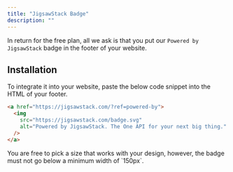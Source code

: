 ```yaml
---
title: "JigsawStack Badge"
description: ""
---
```


In return for the free plan, all we ask is that you put our `Powered by JigsawStack` badge in the footer of your website.

## Installation

To integrate it into your website, paste the below code snippet into the HTML of your footer.

```html
<a href="https://jigsawstack.com/?ref=powered-by">
  <img
    src="https://jigsawstack.com/badge.svg"
    alt="Powered by JigsawStack. The One API for your next big thing."
  />
</a>
```

<Info>
  You are free to pick a size that works with your design, however, the badge
  must not go below a minimum width of `150px`.
</Info>
